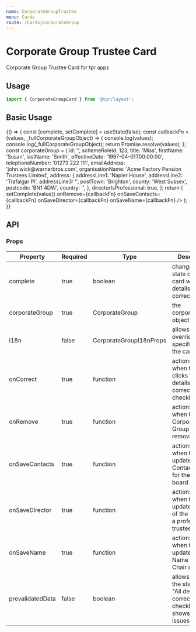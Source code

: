 ```yaml
---
name: CorporateGroupTrustee
menu: Cards
route: /Cards/corporateGroup
---
```



# Corporate Group Trustee Card

Corporate Group Trustee Card for tpr apps

## Usage

```js
import { CorporateGroupCard } from '@tpr/layout';
```

## Basic Usage

<Playground>
	{() => {
		const [complete, setComplete] = useState(false);
		const callbackFn = (values, _fullCorporateGroupObject) => {
			console.log(values);
			console.log(_fullCorporateGroupObject);
			return Promise.resolve(values);
		};
		const corporateGroup = {
			id: '',
			schemeRoleId: 123,
			title: 'Miss',
			firstName: 'Susan',
			lastName: 'Smith',
			effectiveDate: '1997-04-01T00:00:00',
			telephoneNumber: '01273 222 111',
			emailAddress: 'john.wick@warnerbros.com',
			organisationName: 'Acme Factory Pension Trustees Limited',
			address: {
				addressLine1: 'Napier House',
				addressLine2: 'Trafalgar Pl',
				addressLine3: '',
				postTown: 'Brighton',
				county: 'West Sussex',
				postcode: 'BN1 4DW',
				country: '',
			},
			directorIsProfessional: true,
		};
		return (
			<CorporateGroupCard
				complete={complete}
				corporateGroup={corporateGroup}
				onCorrect={(value) => setComplete(value)}
				onRemove={callbackFn}
				onSaveContacts={callbackFn}
				onSaveDirector={callbackFn}
				onSaveName={callbackFn}
			/>
		);
	}}
</Playground>

## API

### Props

| Property         | Required | Type                    | Description                                                                              |
| ---------------- | -------- | ----------------------- | ---------------------------------------------------------------------------------------- |
| complete         | true     | boolean                 | changes the state of the card when All details are correct                               |
| corporateGroup   | true     | CorporateGroup          | the corporateGroup object                                                                |
| i18n             | false    | CorporateGroupI18nProps | allows to override specific text in the card                                             |
| onCorrect        | true     | function                | actions for when the user clicks the "All details are correct" checkbox                  |
| onRemove         | true     | function                | actions for when the Corporate Group trustee is removed                                  |
| onSaveContacts   | true     | function                | actions for when the user updates the Contact Details for the Chair of board             |
| onSaveDirector   | true     | function                | actions for when the user updates if any of the directors a professional trustee         |
| onSaveName       | true     | function                | actions for when the user updates the Name of the Chair of board                         |
| prevalidatedData | false    | boolean                 | allows to ignore the state of the "All details are correct" checkbox & shows "No issues" |
